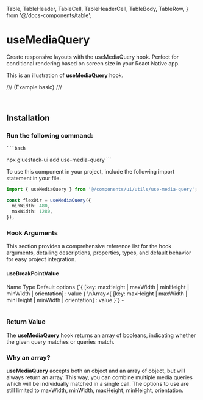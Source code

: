   Table,
  TableHeader,
  TableCell,
  TableHeaderCell,
  TableBody,
  TableRow,
} from '@/docs-components/table';

# useMediaQuery

Create responsive layouts with the useMediaQuery hook. Perfect for conditional rendering based on screen size in your React Native app.

This is an illustration of **useMediaQuery** hook.

/// {Example:basic} ///

<br />

## Installation

### Run the following command:
    ```bash
   npx gluestack-ui add use-media-query
    ```
<ManualInstallationNote />

To use this component in your project, include the following import statement in your file.

```ts
import { useMediaQuery } from '@/components/ui/utils/use-media-query';
```

```ts
const flexDir = useMediaQuery({
  minWidth: 480,
  maxWidth: 1280,
});
```

### Hook Arguments

This section provides a comprehensive reference list for the hook arguments, detailing descriptions, properties, types, and default behavior for easy project integration.

#### useBreakPointValue

<Table>
  <TableHeader>
    <TableRow>
      <TableHeaderCell>Name</TableHeaderCell>
      <TableHeaderCell>Type</TableHeaderCell>
      <TableHeaderCell>Default</TableHeaderCell>
    </TableRow>
  </TableHeader>
  <TableBody>
    <TableRow>
      <TableCell>
        <InlineCode>options</InlineCode>
      </TableCell>
      <TableCell>{`{ [key: maxHeight | maxWidth | minHeight | minWidth | orientation] : value } \nArray<{ [key: maxHeight | maxWidth | minHeight | minWidth | orientation] : value }`}</TableCell>
      <TableCell>-</TableCell>
    </TableRow>
  </TableBody>
</Table>

### Return Value

The **useMediaQuery** hook returns an array of booleans, indicating whether the given query matches or queries match.

### Why an array?

**useMediaQuery** accepts both an object and an array of object, but will always return an array. This way, you can combine multiple media queries which will be individually matched in a single call. The options to use are still limited to maxWidth, minWidth, maxHeight, minHeight, orientation.
